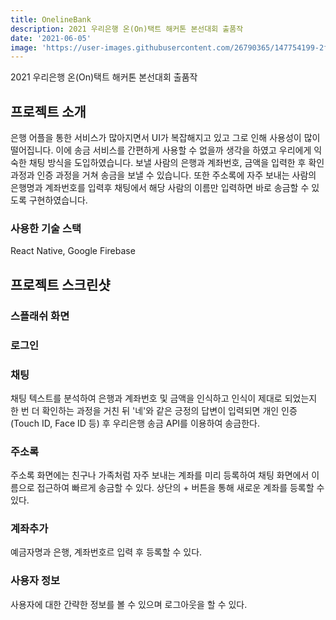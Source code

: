 ```yaml
---
title: OnelineBank
description: 2021 우리은행 온(On)택트 해커톤 본선대회 출품작
date: '2021-06-05'
image: 'https://user-images.githubusercontent.com/26790365/147754199-2f7c9e85-8ccb-4771-b0f0-5f05ace0a28f.png'
---
```


2021 우리은행 온(On)택트 해커톤 본선대회 출품작

## 프로젝트 소개

은행 어플을 통한 서비스가 많아지면서 UI가 복잡해지고 있고 그로 인해 사용성이 많이 떨어집니다.
이에 송금 서비스를 간편하게 사용할 수 없을까 생각을 하였고 우리에게 익숙한 채팅 방식을 도입하였습니다.
보낼 사람의 은행과 계좌번호, 금액을 입력한 후 확인 과정과 인증 과정을 거쳐 송금을 보낼 수 있습니다.
또한 주소록에 자주 보내는 사람의 은행명과 계좌번호를 입력후 채팅에서 해당 사람의 이름만 입력하면 바로 송금할 수 있도록 구현하였습니다.

### 사용한 기술 스택

React Native, Google Firebase

## 프로젝트 스크린샷

### 스플래쉬 화면

<ImageDescription src="https://user-images.githubusercontent.com/26790365/147754188-c853857c-8437-4a9d-b303-1fc5b2ecaebd.png">

</ImageDescription>

### 로그인

<ImageDescription src="https://user-images.githubusercontent.com/26790365/147754195-79e96cc7-329a-460e-abc0-7ec38180c106.png" />

### 채팅

<ImageDescription src="https://user-images.githubusercontent.com/26790365/147754199-2f7c9e85-8ccb-4771-b0f0-5f05ace0a28f.png">
  채팅 텍스트를 분석하여 은행과 계좌번호 및 금액을 인식하고 인식이 제대로
  되었는지 한 번 더 확인하는 과정을 거친 뒤 '네'와 같은 긍정의 답변이 입력되면
  개인 인증(Touch ID, Face ID 등) 후 우리은행 송금 API를 이용하여 송금한다.
</ImageDescription>

### 주소록

<ImageDescription src="https://user-images.githubusercontent.com/26790365/147754201-7f905f01-14ac-4149-ac7c-dcdbf21e2b5b.png">
  주소록 화면에는 친구나 가족처럼 자주 보내는 계좌를 미리 등록하여 채팅 화면에서
  이름으로 접근하여 빠르게 송금할 수 있다. 상단의 + 버튼을 통해 새로운 계좌를
  등록할 수 있다.
</ImageDescription>

### 계좌추가

<ImageDescription src="https://user-images.githubusercontent.com/26790365/147754206-0109389a-34f4-4783-9605-68ab6e384157.png">
  예금자명과 은행, 계좌번호르 입력 후 등록할 수 있다.
</ImageDescription>

### 사용자 정보

<ImageDescription src="https://user-images.githubusercontent.com/26790365/147754209-9a323401-131f-4fac-94a6-a680f64e0ff9.png">
  사용자에 대한 간략한 정보를 볼 수 있으며 로그아웃을 할 수 있다.
</ImageDescription>
